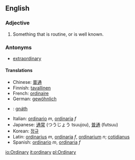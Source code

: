 ==English==

===Adjective===
#Something that is routine, or is well known.

===Antonyms===
*[[extraordinary]]

====Translations====
*Chinese: [[普通]]
*Finnish: [[tavallinen]]
*French: [[ordinaire]]
*German: [[gewöhnlich]]
*{{ga}}: [[gnáth]]
*Italian: [[ordinario]] ''m'', [[ordinaria]] ''f''
*Japanese: [[通常]] (つうじょう tsuujou), [[普通]] (futsuu)
*Korean: [[정규]]
*Latin: [[ordinarius]] ''m'', [[ordinaria]] ''f'', [[ordinarium]] ''n''; [[cotidianus]]
*Spanish: [[ordinario]] ''m'', [[ordinaria]] ''f''

[[io:Ordinary]]
[[it:ordinary]]
[[pl:Ordinary]]